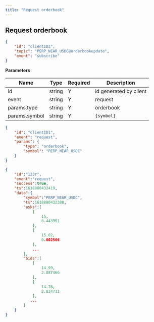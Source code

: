 ```yaml
---
title: "Request orderbook"
---
```


## Request orderbook

```json
{
    "id": "clientID2",
    "topic": "PERP_NEAR_USDC@orderbookupdate",
    "event": "subscribe"
}
```

**Parameters**

| Name          | Type   | Required | Description            |
|---------------|--------|----------|------------------------|
| id            | string | Y        | id generated by client |
| event         | string | Y        | request                |
| params.type   | string | Y        | orderbook              |
| params.symbol | string | Y        | `{symbol}`               |

<RequestExample>

```json Response
{
    "id": "clientID1",
    "event": "request",
    "params": {
        "type": "orderbook",
        "symbol": "PERP_NEAR_USDC"
    }
}
```

</RequestExample>



<ResponseExample>

```json Subscribed Message
{
    "id":"123r",
    "event":"request",
    "success":true,
    "ts":1618880432419,
    "data":{
        "symbol":"PERP_NEAR_USDC",
        "ts":1618880432380,
        "asks":[
            [
                15,
                0.443951
            ],
            [
                15.02,
                0.002566
            ],
            ...
        ],
        "bids":[
            [
                14.99,
                2.887466
            ],
            [
                14.76,
                2.034711
            ],
           ...
        ]
    }
}
```

</ResponseExample>